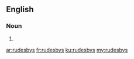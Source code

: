 ==English==

===Noun===
{{head|en|plural}}

# {{plural of|rudesby|lang=en|nocat=1}}

[[ar:rudesbys]]
[[fr:rudesbys]]
[[ku:rudesbys]]
[[my:rudesbys]]